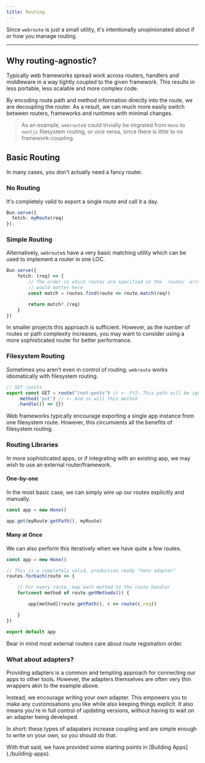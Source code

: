 ```yaml
---
title: Routing
---
```


Since `webroute` is just a small utility, it's intentionally unopinionated about if or how you manage routing.

---

## Why routing-agnostic?

Typically web frameworks spread work across routers, handlers and middleware in a way tightly coupled to the given framework. This results in less portable, less scalable and more complex code.

By encoding route path and method information directly into the route, we are decoupling the router. As a result, we can much more easily switch between routers, frameworks and runtimes with minimal changes.

> As an example, `webroute`s could trivially be migrated from `Hono` to `nextjs` filesystem routing, or vice versa, since there is little to no framework-coupling.

## Basic Routing

In many cases, you don't actually need a fancy router.

### No Routing

It's completely valid to export a single route and call it a day.

```ts
Bun.serve({
  fetch: myRoute(req)
});
```

### Simple Routing

Alternatively, `webroute`s have a very basic matching utility which can be used to implement a router in one LOC.

```ts
Bun.serve({
	fetch: (req) => {
		// The order in which routes are specified in the `routes` array
		// would matter here
		const match = routes.find(route => route.match(req))

		return match?.(req)
	}
})
```

<Callout>

In smaller projects this approach is sufficient. However, as the number of routes or path complexity increases, you may want to consider using a more sophisticated router for better performance.

</Callout>

### Filesystem Routing

Sometimes you aren't even in control of routing. `webroute` works idiomatically with filesystem routing.

```ts title="posts/route.ts"
// GET /posts
export const GET = route("/not-posts") // <- FYI: This path will be ignored
	.method('put') // <- And so will this method
	.handle(() => {})
```

<Callout>
Web frameworks typically encourage exporting a single app instance from one filesystem route. However, this circumvents all the benefits of filesystem routing.
</Callout>

### Routing Libraries

In more sophisticated apps, or if integrating with an existing app, we may wish to use an external router/framework.

#### One-by-one

In the most basic case, we can simply wire up our routes explicitly and manually.

```ts title="hono-example.ts"
const app = new Hono()

app.get(myRoute.getPath(), myRoute)
```

#### Many at Once

We can also perform this iteratively when we have quite a few routes.

```ts title="hono-example.ts"
const app = new Hono()

// This is a completely valid, production ready "hono adapter"
routes.forEach(route => {

	// For every route, map each method to the route handler
	for(const method of route.getMethods()) {

		app[method](route.getPath(), c => route(c.req))

	}
})

export default app
```

<Callout>

Bear in mind most external routers care about route registration order.

</Callout>

### What about adapters?

Providing adapters is a common and tempting approach for connecting our apps to other tools. However, the adapters themselves are often very thin wrappers akin to the example above.

Instead, we encourage writing your own adapter. This empowers you to make any customisations you like while also keeping things explicit. It also means you're in full control of updating versions, without having to wait on an adapter being developed.

In short: these types of adapaters increase coupling and are simple enough to write on your own, so you should do that.

<Callout>
With that said, we have provided some starting points in [Building Apps](./building-apps).
</Callout>
